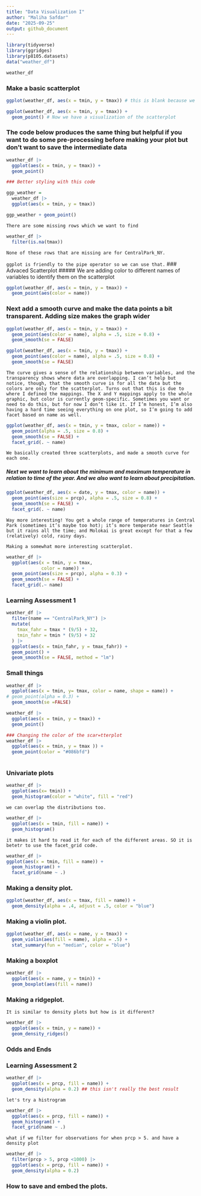 ```yaml
---
title: "Data Visualization I"
author: "Maliha Safdar"
date: "2025-09-25"
output: github_document
---
```



```r
library(tidyverse)
library(ggridges)
library(p8105.datasets)
data("weather_df")
```

```r
weather_df
```

### Make a basic scatterplot

```r
ggplot(weather_df, aes(x = tmin, y = tmax)) # this is blank because we did not specify ggplot what to show so we have to add geom into this code

ggplot(weather_df, aes(x = tmin, y = tmax)) + 
  geom_point() # Now we have a visualization of the scatterplot
```

### The code below produces the same thing but helpful if you want to do some pre-processing before making your plot but don’t want to save the intermediate data

```r
weather_df |>
  ggplot(aes(x = tmin, y = tmax)) + 
  geom_point()

### Better styling with this code

ggp_weather = 
  weather_df |>
  ggplot(aes(x = tmin, y = tmax)) 

ggp_weather + geom_point()
```
`There are some missing rows which we want to find`

```r
weather_df |>
  filter(is.na(tmax))
```
`None of these rows that are missing are for CentralPark_NY.`

`ggplot is friendly to the pipe operator so we can use that.`
### Advaced Scatterplot
##### We are adding color to different names of variables to identify them on the scatterplot
```r
ggplot(weather_df, aes(x = tmin, y = tmax)) + 
  geom_point(aes(color = name))
```
### Next add a smooth curve and make the data points a bit transparent. Adding size makes the graph wider

```r
ggplot(weather_df, aes(x = tmin, y = tmax)) + 
  geom_point(aes(color = name), alpha = .5, size = 0.8) +
  geom_smooth(se = FALSE)

ggplot(weather_df, aes(x = tmin, y = tmax)) + 
  geom_point(aes(color = name), alpha = .5, size = 0.8) +
  geom_smooth(se = FALSE)
```
`The curve gives a sense of the relationship between variables, and the transparency shows where data are overlapping. I can’t help but notice, though, that the smooth curve is for all the data but the colors are only for the scatterplot. Turns out that this is due to where I defined the mappings. The X and Y mappings apply to the whole graphic, but color is currently geom-specific. Sometimes you want or need to do this, but for now I don’t like it. If I’m honest, I’m also having a hard time seeing everything on one plot, so I’m going to add facet based on name as well.`

```r
ggplot(weather_df, aes(x = tmin, y = tmax, color = name)) + 
  geom_point(alpha = .5, size = 0.8) +
  geom_smooth(se = FALSE) + 
  facet_grid(. ~ name)
```
`We basically created three scatterplots, and made a smooth curve for each one.`


##### Next we want to learn about the minimum and maximum temperature in relation to time of the year. And we also want to learn about precipitation. 

```r
ggplot(weather_df, aes(x = date, y = tmax, color = name)) + 
  geom_point(aes(size = prcp), alpha = .5, size = 0.8) +
  geom_smooth(se = FALSE) + 
  facet_grid(. ~ name)
```
`Way more interesting! You get a whole range of temperatures in Central Park (sometimes it’s maybe too hot); it’s more temperate near Seattle but it rains all the time; and Molokai is great except for that a few (relatively) cold, rainy days.`

`Making a somewhat more interesting scatterplot.`

```r
weather_df |>
  ggplot(aes(x = tmin, y = tmax,
             color = name)) + 
  geom_point(aes(size = prcp), alpha = 0.3) + 
  geom_smooth(se = FALSE) + 
  facet_grid(.~ name)
```


### Learning Assessment 1


```r
weather_df |>
  filter(name == "CentralPark_NY") |>
  mutate(
    tmax_fahr = tmax * (9/5) + 32,
    tmin_fahr = tmin * (9/5) + 32
  ) |>
  ggplot(aes(x = tmin_fahr, y = tmax_fahr)) + 
  geom_point() +
  geom_smooth(se = FALSE, method = "lm")

```


### Small things

```r
weather_df |>
  ggplot(aes(x = tmin, y= tmax, color = name, shape = name)) + 
# geom_point(alpha = 0.3) + 
  geom_smooth(se =FALSE)

weather_df |> 
  ggplot(aes(x = tmin, y = tmax)) + 
  geom_point()

### Changing the color of the scar=tterplot
weather_df |>
  ggplot(aes(x = tmin, y = tmax )) + 
  geom_point(color = "#086bfd")
  
```
### Univariate plots

```r
weather_df |>
  ggplot(aes(x= tmin)) +
  geom_histogram(color = "white", fill = "red")
```

`we can overlap the distributions too.`

```r
weather_df |>
  ggplot(aes(x = tmin, fill = name)) + 
  geom_histogram()
```
`it makes it hard to read it for each of the different areas. SO it is betetr to use the facet_grid code.`

```r
weather_df |>
ggplot(aes(x = tmin, fill = name)) + 
  geom_histogram() +
  facet_grid(name ~ .)

```

### Making a density plot.
```r
ggplot(weather_df, aes(x = tmax, fill = name)) + 
  geom_density(alpha = .4, adjust = .5, color = "blue")
```

### Making a violin plot.

```r
ggplot(weather_df, aes(x = name, y = tmax)) + 
  geom_violin(aes(fill = name), alpha = .5) + 
  stat_summary(fun = "median", color = "blue")
```


### Making a boxplot

```r
weather_df |>
  ggplot(aes(x = name, y = tmin)) + 
  geom_boxplot(aes(fill = name))
```

### Making a ridgeplot. 

`It is similar to density plots but how is it different?`

```r
weather_df |>
  ggplot(aes(x = tmin, y = name)) + 
  geom_density_ridges()
```

### Odds and Ends

### Learning Assessment 2

```r
weather_df |>
  ggplot(aes(x = prcp, fill = name)) + 
  geom_density(alpha = 0.2) ## this isn't really the best result
```

` let's try a histrogram`

```r
weather_df |>
  ggplot(aes(x = prcp, fill = name)) + 
  geom_histogram() + 
  facet_grid(name ~ .)
```


`what if we filter for observations for when prcp > 5. and have a density plot`

```r
weather_df |>
  filter(prcp > 5, prcp <1000) |>
  ggplot(aes(x = prcp, fill = name)) + 
  geom_density(alpha = 0.2)
```


### How to save and embed the plots.



